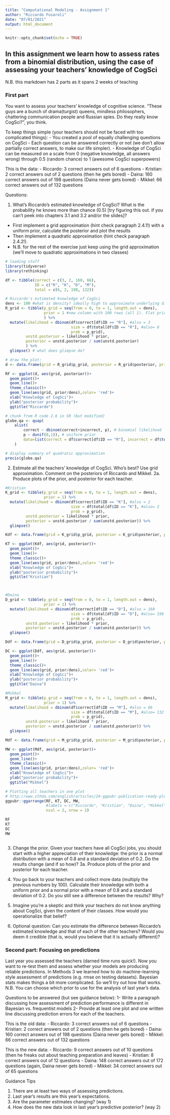 ```yaml
---
title: "Computational Modeling - Assignment 1"
author: "Riccardo Fusaroli"
date: "07/01/2021"
output: html_document
---
```


```r
knitr::opts_chunk$set(echo = TRUE)
```

## In this assignment we learn how to assess rates from a binomial distribution, using the case of assessing your teachers' knowledge of CogSci

N.B. this markdown has 2 parts as it spans 2 weeks of teaching

### First part

You want to assess your teachers' knowledge of cognitive science. "These guys are a bunch of drama(turgist) queens, mindless philosophers, chattering communication people and Russian spies. Do they really know CogSci?", you think.

To keep things simple (your teachers should not be faced with too complicated things):
- You created a pool of equally challenging questions on CogSci
- Each question can be answered correctly or not (we don't allow partially correct answers, to make our life simpler).
- Knowledge of CogSci can be measured on a scale from 0 (negative knowledge, all answers wrong) through 0.5 (random chance) to 1 (awesome CogSci superpowers)

This is the data:
- Riccardo: 3 correct answers out of 6 questions
- Kristian: 2 correct answers out of 2 questions (then he gets bored)
- Daina: 160 correct answers out of 198 questions (Daina never gets bored)
- Mikkel: 66 correct answers out of 132 questions

Questions:

1. What's Riccardo's estimated knowledge of CogSci? What is the probability he knows more than chance (0.5) [try figuring this out. if you can't peek into chapters 3.1 and 3.2 and/or the slides]?
- First implement a grid approximation (hint check paragraph 2.4.1!) with a uniform prior, calculate the posterior and plot the results
- Then implement a quadratic approximation (hint check paragraph 2.4.2!).
- N.B. for the rest of the exercise just keep using the grid approximation (we'll move to quadratic approximations in two classes)

```r
# loading stuff
library(tidyverse)
library(rethinking)

df <- tibble(correct = c(3, 2, 160, 66),
             ID = c("R", "K", "D", "M"),
             total = c(6, 2, 198, 132))

# Riccardo's estimated knowledge of CogSci
dens <- 100 #what is density? ideally high to approximate underlying distribution, but with 100s of parameters it will take too long to have a density of 10.000 (above 20, Ricardo saw it didn't really change results)
R_grid <- tibble(p_grid = seq(from = 0, to = 1, length.out = dens), 
                 prior = 1 #new column with 100 rows (all 1). Flat prior: Equally likely that he knows everything as nothing. All values between 1 and 0 are equally likely.
                 ) %>%
  mutate(likelihood = dbinom(df$correct[df$ID == "R"], #also = 3
                             size = df$total[df$ID == "R"], #also= 6
                             prob = p_grid),
         unstd.posterior = likelihood * prior,
         posterior = unstd.posterior / sum(unstd.posterior)
         ) %>%
  glimpse() # what does glimpse do?

# draw the plot:
d <- data.frame(grid = R_grid$p_grid, posterior = R_grid$posterior, prior = R_grid$prior, likelihood = R_grid$likelihood)

RF <- ggplot(d, aes(grid, posterior))+
  geom_point()+
  geom_line()+
  theme_classic()+
  geom_line(aes(grid, prior/dens),color= 'red')+
  xlab("Knowledge of CogSci")+
  ylab("posterior probability")+
  ggtitle("Riccardo")
```

```r
# chunk from R code 2.6 in SR (but modified)
globe.qa <- quap(
    alist(
        correct ~ dbinom(correct+incorrect, p), # binomial likelihood
        p ~ dunif(0,1)), # uniform prior
        data=list(correct = df$correct[df$ID == "R"], incorrect = df$total[df$ID == "R"]-df$correct[df$ID == "R"])
    )

# display summary of quadratic approximation
precis(globe.qa)
```


2. Estimate all the teachers' knowledge of CogSci. Who's best? Use grid approximation. Comment on the posteriors of Riccardo and Mikkel.
2a. Produce plots of the prior, and posterior for each teacher.

```r
#Kristian
K_grid <- tibble(p_grid = seq(from = 0, to = 1, length.out = dens), 
                 prior = 1) %>%
  mutate(likelihood = dbinom(df$correct[df$ID == "K"], #also = 2
                             size = df$total[df$ID == "K"], #also= 2
                             prob = p_grid),
         unstd.posterior = likelihood * prior,
         posterior = unstd.posterior / sum(unstd.posterior)) %>%
  glimpse()

Kdf <- data.frame(grid = K_grid$p_grid, posterior = K_grid$posterior, prior = K_grid$prior, likelihood = K_grid$likelihood)

KT <- ggplot(Kdf, aes(grid, posterior))+
  geom_point()+
  geom_line()+
  theme_classic()+
  geom_line(aes(grid, prior/dens),color= 'red')+
  xlab("Knowledge of CogSci")+
  ylab("posterior probability")+
  ggtitle("Kristian")



#Daina
D_grid <- tibble(p_grid = seq(from = 0, to = 1, length.out = dens), 
                 prior = 1) %>%
  mutate(likelihood = dbinom(df$correct[df$ID == "D"], #also = 160
                             size = df$total[df$ID == "D"], #also= 198
                             prob = p_grid),
         unstd.posterior = likelihood * prior,
         posterior = unstd.posterior / sum(unstd.posterior)) %>%
  glimpse()

Ddf <- data.frame(grid = D_grid$p_grid, posterior = D_grid$posterior, prior = D_grid$prior, likelihood = D_grid$likelihood)

DC <- ggplot(Ddf, aes(grid, posterior))+
  geom_point()+
  geom_line()+
  theme_classic()+
  geom_line(aes(grid, prior/dens),color= 'red')+
  xlab("Knowledge of CogSci")+
  ylab("posterior probability")+
  ggtitle("Daina")

#Mikkel
M_grid <- tibble(p_grid = seq(from = 0, to = 1, length.out = dens), 
                 prior = 1) %>%
  mutate(likelihood = dbinom(df$correct[df$ID == "M"], #also = 66
                             size = df$total[df$ID == "M"], #also= 132
                             prob = p_grid),
         unstd.posterior = likelihood * prior,
         posterior = unstd.posterior / sum(unstd.posterior)) %>%
  glimpse()

Mdf <- data.frame(grid = M_grid$p_grid, posterior = M_grid$posterior, prior = M_grid$prior, likelihood = M_grid$likelihood)

MW <- ggplot(Mdf, aes(grid, posterior))+
  geom_point()+
  geom_line()+
  theme_classic()+
  geom_line(aes(grid, prior/dens),color= 'red')+
  xlab("Knowledge of CogSci")+
  ylab("posterior probability")+
  ggtitle("Mikkel")

# Plotting all teachers in one plot
# http://www.sthda.com/english/articles/24-ggpubr-publication-ready-plots/81-ggplot2-easy-way-to-mix-multiple-graphs-on-the-same-page/
ggpubr::ggarrange(RF, KT, DC, MW, 
                  #labels = c("Riccardo", "Kristian", "Daina", "Mikkel"),
                  ncol = 2, nrow = 2)

RF
KT
DC
MW
```
```r

```


3. Change the prior. Given your teachers have all CogSci jobs, you should start with a higher appreciation of their knowledge: the prior is a normal distribution with a mean of 0.8 and a standard deviation of 0.2. Do the results change (and if so how)?
3a. Produce plots of the prior and posterior for each teacher.

4. You go back to your teachers and collect more data (multiply the previous numbers by 100). Calculate their knowledge with both a uniform prior and a normal prior with a mean of 0.8 and a standard deviation of 0.2. Do you still see a difference between the results? Why?

5. Imagine you're a skeptic and think your teachers do not know anything about CogSci, given the content of their classes. How would you operationalize that belief?

6. Optional question: Can you estimate the difference between Riccardo's estimated knowledge and that of each of the other teachers? Would you deem it credible (that is, would you believe that it is actually different)? 

### Second part: Focusing on predictions

Last year you assessed the teachers (darned time runs quick!). Now you want to re-test them and assess whether your models are producing reliable predictions. In Methods 3 we learned how to do machine-learning style assessment of predictions (e.g. rmse on testing datasets). Bayesian stats makes things a bit more complicated. So we'll try out how that works. N.B. You can choose which prior to use for the analysis of last year's data.

Questions to be answered (but see guidance below):
1- Write a paragraph discussing how assessment of prediction performance is different in Bayesian vs. frequentist models
2- Provide at least one plot and one written line discussing prediction errors for each of the teachers.

This is the old data:
- Riccardo: 3 correct answers out of 6 questions
- Kristian: 2 correct answers out of 2 questions (then he gets bored)
- Daina: 160 correct answers out of 198 questions (Daina never gets bored)
- Mikkel: 66 correct answers out of 132 questions

This is the new data:
- Riccardo: 9 correct answers out of 10 questions (then he freaks out about teaching preparation and leaves)
- Kristian: 8 correct answers out of 12 questions
- Daina: 148 correct answers out of 172 questions (again, Daina never gets bored)
- Mikkel: 34 correct answers out of 65 questions

Guidance Tips

1. There are at least two ways of assessing predictions.
2. Last year's results are this year's expectations.
3. Are the parameter estimates changing? (way 1)
4. How does the new data look in last year's predictive posterior? (way 2)

